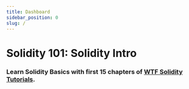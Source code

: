 ```yaml
---
title: Dashboard
sidebar_position: 0
slug: /
---
```



# Solidity 101: Solidity Intro

### Learn Solidity Basics with first 15 chapters of [WTF Solidity Tutorials](https://github.com/AmazingAng/WTF-Solidity).

<DashboardProcessTip />
<DashboardQuiz meta={require('./meta.json')} />

<PageMetadata
  title="Solidity Intro"
  description="Learn Solidity Basics with WTF Solidity Tutorials"
  image="https://gateway.pinata.cloud/ipfs/QmYDJ1c9WuqCsEPZDGo8huyCPPkYjd1WoqDvBhSbNsgtJ2/101.png"
/>